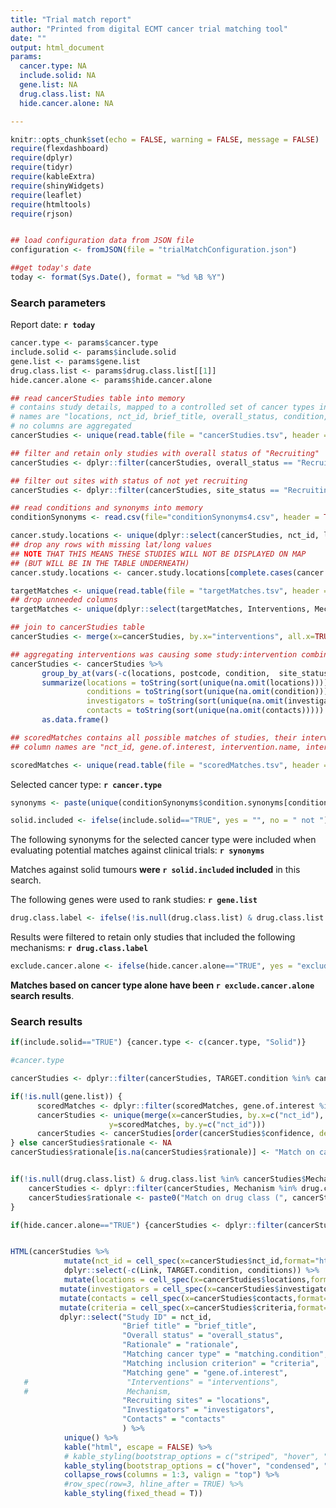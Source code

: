 ```yaml
---
title: "Trial match report"
author: "Printed from digital ECMT cancer trial matching tool"
date: ""
output: html_document
params: 
  cancer.type: NA
  include.solid: NA
  gene.list: NA
  drug.class.list: NA
  hide.cancer.alone: NA

---
```


```r
knitr::opts_chunk$set(echo = FALSE, warning = FALSE, message = FALSE)
require(flexdashboard)
require(dplyr)
require(tidyr)
require(kableExtra)
require(shinyWidgets)
require(leaflet)
require(htmltools)
require(rjson)


## load configuration data from JSON file
configuration <- fromJSON(file = "trialMatchConfiguration.json")
```

```r
##get today's date
today <- format(Sys.Date(), format = "%d %B %Y")

```
  
### **Search parameters**   
  
Report date: **`r today`**  

```r
cancer.type <- params$cancer.type
include.solid <- params$include.solid
gene.list <- params$gene.list
drug.class.list <- params$drug.class.list[[1]]
hide.cancer.alone <- params$hide.cancer.alone

```

  
```r
## read cancerStudies table into memory
# contains study details, mapped to a controlled set of cancer types in the "TARGET.condition"  column
# names are "locations, nct_id, brief_title, overall_status, condition, interventions, postcode, site_status, investigators, contacts, Refresh.date, matching.condition, TARGET.condition, Link, lat, long"
# no columns are aggregated
cancerStudies <- unique(read.table(file = "cancerStudies.tsv", header = TRUE, stringsAsFactors = FALSE))

## filter and retain only studies with overall status of "Recruiting"
cancerStudies <- dplyr::filter(cancerStudies, overall_status == "Recruiting")

## filter out sites with status of not yet recruiting
cancerStudies <- dplyr::filter(cancerStudies, site_status == "Recruiting")

## read conditions and synonyms into memory
conditionSynonyms <- read.csv(file="conditionSynonyms4.csv", header = TRUE, stringsAsFactors = FALSE)
```

```r
cancer.study.locations <- unique(dplyr::select(cancerStudies, nct_id, lat, long))
## drop any rows with missing lat/long values
## NOTE THAT THIS MEANS THESE STUDIES WILL NOT BE DISPLAYED ON MAP
## (BUT WILL BE IN THE TABLE UNDERNEATH)
cancer.study.locations <- cancer.study.locations[complete.cases(cancer.study.locations), ]
```

```r
targetMatches <- unique(read.table(file = "targetMatches.tsv", header = TRUE, stringsAsFactors = FALSE))
## drop unneeded columns
targetMatches <- unique(dplyr::select(targetMatches, Interventions, Mechanism))

## join to cancerStudies table
cancerStudies <- merge(x=cancerStudies, by.x="interventions", all.x=TRUE, y=targetMatches, by.y="Interventions")
```


```r
## aggregating interventions was causing some study:intervention combinations to be missed out
cancerStudies <- cancerStudies %>%
       group_by_at(vars(-c(locations, postcode, condition,  site_status, investigators, contacts, lat, long, Refresh.date))) %>%
       summarize(locations = toString(sort(unique(na.omit(locations)))),
                 conditions = toString(sort(unique(na.omit(condition)))),
                 investigators = toString(sort(unique(na.omit(investigators)))),
                 contacts = toString(sort(unique(na.omit(contacts))))) %>%
       as.data.frame()
```


```r
## scoredMatches contains all possible matches of studies, their interventions and inclusion criteria against all possible genes of interest
## column names are "nct_id, gene.of.interest, intervention.name, intervention.target, rationale, confidence, criteria"

scoredMatches <- unique(read.table(file = "scoredMatches.tsv", header = TRUE, stringsAsFactors = FALSE))

```
  
Selected cancer type: **`r cancer.type`**  
  
  
```r
synonyms <- paste(unique(conditionSynonyms$condition.synonyms[conditionSynonyms$controlled.cancer.type==cancer.type]), collapse = ", ")

solid.included <- ifelse(include.solid=="TRUE", yes = "", no = " not ")
```
  
The following synonyms for the selected cancer type were included when evaluating potential matches against clinical trials: **`r synonyms`**   
  
Matches against solid tumours **were `r solid.included` included** in this search.  
  
The following genes were used to rank studies: **`r gene.list`**  

```r
drug.class.label <- ifelse(!is.null(drug.class.list) & drug.class.list %in% cancerStudies$Mechanism, yes = drug.class.list, no = NA) 

```


Results were filtered to retain only studies that included the following mechanisms: **`r drug.class.label`**  
  
  
```r

exclude.cancer.alone <- ifelse(hide.cancer.alone=="TRUE", yes = "excluded from", no = "included in")
```
    
**Matches based on cancer type alone have been `r exclude.cancer.alone` search results**.  
  
### **Search results**  
  
```r

if(include.solid=="TRUE") {cancer.type <- c(cancer.type, "Solid")}

#cancer.type

cancerStudies <- dplyr::filter(cancerStudies, TARGET.condition %in% cancer.type)

if(!is.null(gene.list)) {
      scoredMatches <- dplyr::filter(scoredMatches, gene.of.interest %in% gene.list)
      cancerStudies <- unique(merge(x=cancerStudies, by.x=c("nct_id"), all.x=TRUE, 
                      y=scoredMatches, by.y=c("nct_id")))
      cancerStudies <- cancerStudies[order(cancerStudies$confidence, decreasing = TRUE), ]
} else cancerStudies$rationale <- NA
cancerStudies$rationale[is.na(cancerStudies$rationale)] <- "Match on cancer type alone"


if(!is.null(drug.class.list) & drug.class.list %in% cancerStudies$Mechanism) {
    cancerStudies <- dplyr::filter(cancerStudies, Mechanism %in% drug.class.list)
    cancerStudies$rationale <- paste0("Match on drug class (", cancerStudies$interventions, "; ", cancerStudies$Mechanism, ")")
}

if(hide.cancer.alone=="TRUE") {cancerStudies <- dplyr::filter(cancerStudies, rationale != "Match on cancer type alone")}


HTML(cancerStudies %>%
            mutate(nct_id = cell_spec(x=cancerStudies$nct_id,format="html", link = cancerStudies$Link)) %>%
            dplyr::select(-c(Link, TARGET.condition, conditions)) %>%
            mutate(locations = cell_spec(x=cancerStudies$locations,format="html", extra_css = "display: -webkit-box;-webkit-line-clamp: 5; -webkit-box-orient: vertical;  overflow: auto;")) %>%
           mutate(investigators = cell_spec(x=cancerStudies$investigators,format="html", extra_css = "display: -webkit-box;-webkit-line-clamp: 5; -webkit-box-orient: vertical;  overflow: auto;")) %>%
           mutate(contacts = cell_spec(x=cancerStudies$contacts,format="html", extra_css = "display: -webkit-box;-webkit-line-clamp: 5; -webkit-box-orient: vertical;  overflow: auto;")) %>%
           mutate(criteria = cell_spec(x=cancerStudies$criteria,format="html", extra_css = "display: -webkit-box;-webkit-line-clamp: 5; -webkit-box-orient: vertical;  overflow: auto;")) %>%
           dplyr::select("Study ID" = nct_id,
                         "Brief title" = "brief_title",
                         "Overall status" = "overall_status",
                         "Rationale" = "rationale",
                         "Matching cancer type" = "matching.condition",
                         "Matching inclusion criterion" = "criteria",
                         "Matching gene" = "gene.of.interest",
   #                      "Interventions" = "interventions",
   #                      Mechanism,
                         "Recruiting sites" = "locations",
                         "Investigators" = "investigators",
                         "Contacts" = "contacts"
                         ) %>%
            unique() %>%
            kable("html", escape = FALSE) %>%
            # kable_styling(bootstrap_options = c("striped", "hover", "condensed", "responsive")) %>%
            kable_styling(bootstrap_options = c("hover", "condensed", "responsive")) %>%
            collapse_rows(columns = 1:3, valign = "top") %>%
            #row_spec(row=3, hline_after = TRUE) %>%
            kable_styling(fixed_thead = T))


```
  
    
  

